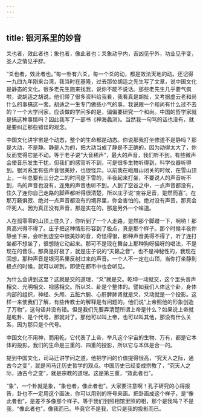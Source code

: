 ```yaml
---
---
---
```

title: 银河系里的妙音
---




爻也者，效此者也；象也者，像此者也；爻象动乎内，吉凶见乎外，功业见乎变，圣人之情见乎辞。

“爻也者，效此者也。”每一卦有六爻，每一个爻的动，都是效法天地的动。还记得一九四九年刚来台湾，我当时在基隆，过去那位胡适之先生写了文章，说中国文化是静态的文化。很多老先生跑来找我，说你不能不说话。那些老先生几乎要气疯啦，说胡适之胡说。他们带了很多资料给我看，我看真是胡扯，又考据虚云老和尚什么的事搞这一套。胡适之一生专门做些小气的事。我说跟一个和尚有什么过不去的？一个大学问家，应该做的学问多的是，偏偏要研究一个和尚。中国的哲学家就是搞这种事情吗？因此我写了一部书《禅海蠡测》。当然我一句骂的话也没有，就是要纠正那些错误的观念。

中国文化讲宇宙是个动态，整个的生命都是动态。你说那我打坐修道不是静吗？那是大动，不是静。静是人为的，把大动当成了静是不正确的，因为动得太大了，你反而觉得它是不动。等于老子说“大音稀声”，最大的声音，我们听不到。有些微声会使音乐发生干扰，但我们的感官听不到，可是很多生物听得到，科学仪器听得到。银河系里有些声音很美妙，也很怪异。以前我在峨眉山闭关的时候，在雪山顶上，一年总要有三分之二的时间是下雪的，半夜起来打坐，不要说人的声音听不到，鸟的声音也没有，连鬼的声音也听不到。人到了空谷之中，一点声音都没有，住久了连你自己走路的脚声都听得很清楚，所以庄子说“空谷足音，跫然而喜”。在那万籁俱寂、绝对一点声音都没有的境界里，你会害怕的。绝对没有声音，那真会吓死人。因为真正没有声音，那是实在的，那是另外一个味道。

人在孤零零的山顶上住久了，你听到了一个人走路，跫然那个脚蹬一下，啊哟！那真高兴得不得了。庄子把这种情形形容到了极点，真是那个样子。那个时候半夜你静坐下来，会听到虚空中很美妙的音，奇怪得很，那种声音美得不得了，听了连打坐都不想坐了，很想随它动起来。那可不是现在舞台上那种狗呀猫呀的唱法，不是现在的音乐，那真是好极了，就是庄子说的“天籁之音”，也不是神秘性的，我现在回想，那种声音是银河系里反射过来的声音。一个人不一定在山顶，当你打坐静到极点的时候，就可以听到，即使在都市中也会听见。

为什么会讲到这里？这就是交的道理，“爻”就是交。乾坤一动就交，这个里头音声相交、光明相交、视感相交。所以爻、卦是个整体的。譬如我们人体这个卦，身体内部的组织，神经、头颅、五脏六腑、心肝脾肺肾就是爻，爻动就是一个投影。这样一来使我们了解，有些传教士的解释是有问题的。他们说“上帝照他的形象创造了万物”，这句话并没有错。但是我们先要弄清楚所谓上帝是什么？如果说上帝就是乾卦、是个代号，那就对了。那他可以叫上帝，也可以叫其他，那没有什么关系，因为那只是个代号。

中国文化不用神，而用乾，它代表了上帝，举凡这个宇宙的生物、万有，都是它本体的投影。我们的生命是三重的、四重的投影，所以它与本体是合一的。

提到中国文化，司马迁讲学问之道，他把学问的价值提得很高，“究天人之际，通古今之变”，就是司马迁历史哲学的观点。中国历史已经变成宗教了，“究天人之际，通古今之变”，就是宗教的道理。这是第三重，“效此者也”。

“象”，一个卦就是象，“象也者，像此者也”。大家要注意啊！孔子研究的心得报告，卦也不一定用这个画法，你可以用别的符号来画。把卦画成这个样子，是“像此者也”，是差不多像那个样子。等于我们到照相馆里照的相，那个是我吗？不是我，“像此者也”，像我而已。毕竟它不是我，它只是我的投影而已。